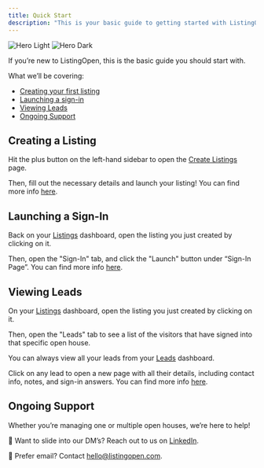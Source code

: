 ```yaml
---
title: Quick Start
description: "This is your basic guide to getting started with ListingOpen."
---
```


<img
  className="block dark:hidden"
  src="/images/lo_guides_hero.png"
  alt="Hero Light"
/>
<img
  className="hidden dark:block"
  src="/images/lo_guides_hero.png"
  alt="Hero Dark"
/>

If you’re new to ListingOpen, this is the basic guide you should start with.

What we’ll be covering:
- [Creating your first listing](#creating-a-listing)
- [Launching a sign-in](#launching-a-sign-in)
- [Viewing Leads](#viewing-leads)
- [Ongoing Support](#ongoing-support)

## Creating a Listing

Hit the plus button on the left-hand sidebar to open the [Create Listings](https://app.listingopen.com/listings/new) page.

Then, fill out the necessary details and launch your listing! You can find more info [here](/listings/create).

## Launching a Sign-In

Back on your [Listings](https://app.listingopen.com/listings) dashboard, open the listing you just created by clicking on it.

Then, open the "Sign-In" tab, and click the "Launch" button under “Sign-In Page”. You can find more info [here](/openhouse/launch).

## Viewing Leads

On your [Listings](https://app.listingopen.com/listings) dashboard, open the listing you just created by clicking on it.

Then, open the "Leads" tab to see a list of the visitors that have signed into that specific open house.

You can always view all your leads from your [Leads](https://app.listingopen.com/leads) dashboard.

Click on any lead to open a new page with all their details, including contact info, notes, and sign-in answers. You can find more info [here](/leads/view).

## Ongoing Support

Whether you’re managing one or multiple open houses, we’re here to help!

💬 Want to slide into our DM’s? Reach out to us on [LinkedIn](https://linkedin.com/company/listingopen).

💌 Prefer email? Contact hello@listingopen.com.
